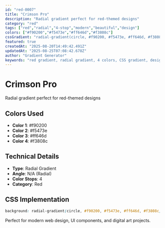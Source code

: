 ```yaml
---
id: "red-0007"
title: "Crimson Pro"
description: "Radial gradient perfect for red-themed designs"
category: "red"
tags: ["red","radial","4-stop","modern","beautiful","design"]
colors: ["#f90200","#f5473e","#ff646d","#f3808c"]
cssGradient: "radial-gradient(circle, #f90200, #f5473e, #ff646d, #f3808c)"
featured: true
createdAt: "2025-08-20T14:49:42.491Z"
updatedAt: "2025-08-25T07:08:42.678Z"
author: "Gradient Generator"
keywords: "red gradient, radial gradient, 4 colors, CSS gradient, design, #f90200, #f5473e, #ff646d, #f3808c"
---
```


# Crimson Pro

Radial gradient perfect for red-themed designs

## Colors Used
- **Color 1**: #f90200
- **Color 2**: #f5473e
- **Color 3**: #ff646d
- **Color 4**: #f3808c

## Technical Details
- **Type**: Radial Gradient
- **Angle**: N/A (Radial)
- **Color Stops**: 4
- **Category**: Red

## CSS Implementation
```css
background: radial-gradient(circle, #f90200, #f5473e, #ff646d, #f3808c);
```

Perfect for modern web design, UI components, and digital art projects.
